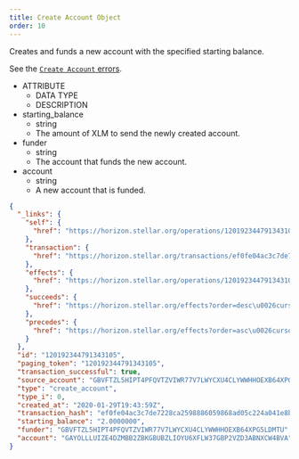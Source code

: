 ```yaml
---
title: Create Account Object
order: 10
---
```



Creates and funds a new account with the specified starting balance.

See the [`Create Account` errors](../../../errors/result-codes/operation-specific/create-account.mdx).

<NestedTable>

- ATTRIBUTE
  - DATA TYPE
  - DESCRIPTION
- starting_balance
  - string
  - The amount of XLM to send the newly created account.
- funder
  - string
  - The account that funds the new account.
- account
  - string
  - A new account that is funded.

</NestedTable>

<ExampleResponse>

```json
{
  "_links": {
    "self": {
      "href": "https://horizon.stellar.org/operations/120192344791343105"
    },
    "transaction": {
      "href": "https://horizon.stellar.org/transactions/ef0fe04ac3c7de7228ca2598886059868ad05c224a041e8b2d9ee2a8a9dd6894"
    },
    "effects": {
      "href": "https://horizon.stellar.org/operations/120192344791343105/effects"
    },
    "succeeds": {
      "href": "https://horizon.stellar.org/effects?order=desc\u0026cursor=120192344791343105"
    },
    "precedes": {
      "href": "https://horizon.stellar.org/effects?order=asc\u0026cursor=120192344791343105"
    }
  },
  "id": "120192344791343105",
  "paging_token": "120192344791343105",
  "transaction_successful": true,
  "source_account": "GBVFTZL5HIPT4PFQVTZVIWR77V7LWYCXU4CLYWWHHOEXB64XPG5LDMTU",
  "type": "create_account",
  "type_i": 0,
  "created_at": "2020-01-29T19:43:59Z",
  "transaction_hash": "ef0fe04ac3c7de7228ca2598886059868ad05c224a041e8b2d9ee2a8a9dd6894",
  "starting_balance": "2.0000000",
  "funder": "GBVFTZL5HIPT4PFQVTZVIWR77V7LWYCXU4CLYWWHHOEXB64XPG5LDMTU",
  "account": "GAYOLLLUIZE4DZMBB2ZBKGBUBZLIOYU6XFLW37GBP2VZD3ABNXCW4BVA"
}
```

</ExampleResponse>